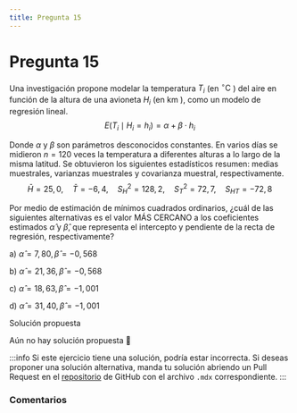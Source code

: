 ```yaml
---
title: Pregunta 15
---
```



# Pregunta 15

Una investigación propone modelar la temperatura $T_i$ (en ${ }^{\circ} \mathrm{C}$ ) del aire en función de la altura de una avioneta $H_i$ (en km ), como un modelo de regresión lineal.
$$
E\left(T_i \mid H_i=h_i\right)=\alpha+\beta \cdot h_i
$$

Donde $\alpha$ y $\beta$ son parámetros desconocidos constantes.
En varios días se midieron $n=120$ veces la temperatura a diferentes alturas a lo largo de la misma latitud. Se obtuvieron los siguientes estadísticos resumen: medias muestrales, varianzas muestrales y covarianza muestral, respectivamente.
$$
\bar{H}=25,0, \quad \bar{T}=-6,4, \quad S_H^2=128,2, \quad S_T^2=72,7, \quad S_{H T}=-72,8
$$

Por medio de estimación de mínimos cuadrados ordinarios, ¿cuál de las siguientes alternativas es el valor MÁS CERCANO a los coeficientes estimados $\hat{\alpha}$ y $\hat{\beta}$, que representa el intercepto y pendiente de la recta de regresión, respectivamente?

a) $\hat{\alpha}=7,80, \hat{\beta}=-0,568$

b) $\hat{\alpha}=21,36, \hat{\beta}=-0,568$

c) $\hat{\alpha}=18,63, \hat{\beta}=-1,001$

d) $\hat{\alpha}=31,40, \hat{\beta}=-1,001$

<MDXDetails>
<summary>Solución propuesta</summary>

Aún no hay solución propuesta 🥲

:::info 
Si este ejercicio tiene una solución, podría estar incorrecta. Si deseas proponer una solución alternativa, manda tu solución abriendo
un Pull Request en el [repositorio](https://github.com/crow-rojas/apuntes-fundamentals/pulls) de GitHub con el archivo
`.mdx` correspondiente. 
:::

</MDXDetails>

### Comentarios

<Disqus
  url="https://crow-rojas.github.io/apuntes-fundamentals/docs/mathematics/probability-and-statistics/exercises/2024-2/p15"
  identifier="docs/mathematics/probability-and-statistics/exercises/2024-2/p15"
  title="2024-2 Probabilidades y Estadística - Pregunta 15"
/>

